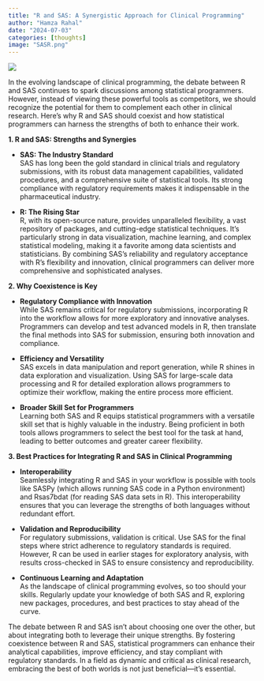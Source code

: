 ```yaml
---
title: "R and SAS: A Synergistic Approach for Clinical Programming"
author: "Hamza Rahal"
date: "2024-07-03"
categories: [thoughts]
image: "SASR.png"
---
```


![](SASR.png){fig-align="center"}

In the evolving landscape of clinical programming, the debate between R and SAS continues to spark discussions among statistical programmers. However, instead of viewing these powerful tools as competitors, we should recognize the potential for them to complement each other in clinical research. Here’s why R and SAS should coexist and how statistical programmers can harness the strengths of both to enhance their work.

**1. R and SAS: Strengths and Synergies**

-   **SAS: The Industry Standard**\
    SAS has long been the gold standard in clinical trials and regulatory submissions, with its robust data management capabilities, validated procedures, and a comprehensive suite of statistical tools. Its strong compliance with regulatory requirements makes it indispensable in the pharmaceutical industry.

-   **R: The Rising Star**\
    R, with its open-source nature, provides unparalleled flexibility, a vast repository of packages, and cutting-edge statistical techniques. It’s particularly strong in data visualization, machine learning, and complex statistical modeling, making it a favorite among data scientists and statisticians. By combining SAS’s reliability and regulatory acceptance with R’s flexibility and innovation, clinical programmers can deliver more comprehensive and sophisticated analyses.

**2. Why Coexistence is Key**

-   **Regulatory Compliance with Innovation**\
    While SAS remains critical for regulatory submissions, incorporating R into the workflow allows for more exploratory and innovative analyses. Programmers can develop and test advanced models in R, then translate the final methods into SAS for submission, ensuring both innovation and compliance.

-   **Efficiency and Versatility**\
    SAS excels in data manipulation and report generation, while R shines in data exploration and visualization. Using SAS for large-scale data processing and R for detailed exploration allows programmers to optimize their workflow, making the entire process more efficient.

-   **Broader Skill Set for Programmers**\
    Learning both SAS and R equips statistical programmers with a versatile skill set that is highly valuable in the industry. Being proficient in both tools allows programmers to select the best tool for the task at hand, leading to better outcomes and greater career flexibility.

**3. Best Practices for Integrating R and SAS in Clinical Programming**

-   **Interoperability**\
    Seamlessly integrating R and SAS in your workflow is possible with tools like SASPy (which allows running SAS code in a Python environment) and Rsas7bdat (for reading SAS data sets in R). This interoperability ensures that you can leverage the strengths of both languages without redundant effort.

-   **Validation and Reproducibility**\
    For regulatory submissions, validation is critical. Use SAS for the final steps where strict adherence to regulatory standards is required. However, R can be used in earlier stages for exploratory analysis, with results cross-checked in SAS to ensure consistency and reproducibility.

-   **Continuous Learning and Adaptation**\
    As the landscape of clinical programming evolves, so too should your skills. Regularly update your knowledge of both SAS and R, exploring new packages, procedures, and best practices to stay ahead of the curve.

The debate between R and SAS isn’t about choosing one over the other, but about integrating both to leverage their unique strengths. By fostering coexistence between R and SAS, statistical programmers can enhance their analytical capabilities, improve efficiency, and stay compliant with regulatory standards. In a field as dynamic and critical as clinical research, embracing the best of both worlds is not just beneficial—it’s essential.
